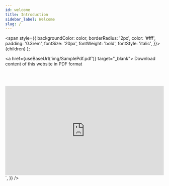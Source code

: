 ```yaml
---
id: welcome
title: Introduction
sidebar_label: Welcome
slug: /
---
```



  <span
    style={{
      backgroundColor: color,
      borderRadius: '2px',
      color: '#fff',
      padding: '0.3rem',
      fontSize: '20px',
      fontWeight: 'bold',
      fontStyle: 'italic',
    }}>
    {children}
  </span>
);

<a href={useBaseUrl('img/SamplePdf.pdf')} target="_blank">
 <Highlight color="#1877F2"> Download content of this website in PDF format </Highlight>
</a>

<br/><br/>

<div
  dangerouslySetInnerHTML={{
    __html: `
	<div style="position: relative; padding-bottom: 56.25%;height: 0;">
		<iframe 
			src="https://www.youtube.com/embed/LuVEObtXJy8" 
			frameborder="0" 
			allowfullscreen="" 
			style=" position: absolute; 
			top: 0px; left: 0px; width: 100%; height: 100%;">
		</iframe>
	</div>
    `,
  }}
/>
